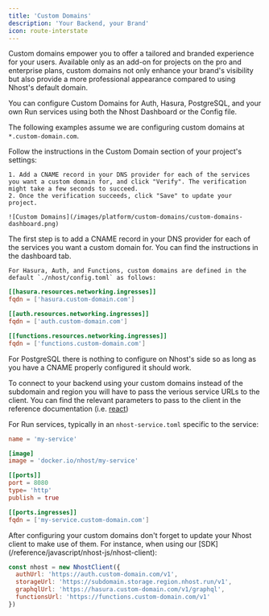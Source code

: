 ```yaml
---
title: 'Custom Domains'
description: 'Your Backend, your Brand'
icon: route-interstate
---
```


Custom domains empower you to offer a tailored and branded experience for your users. Available only as an add-on for projects on the pro and enterprise plans, custom domains not only enhance your brand's visibility but also provide a more professional appearance compared to using Nhost's default domain.

You can configure Custom Domains for Auth, Hasura, PostgreSQL, and your own Run services using both the Nhost Dashboard or the Config file.

The following examples assume we are configuring custom domains at `*.custom-domain.com`.


<Tabs>
  <Tab title="Dashboard">
    Follow the instructions in the Custom Domain section of your project's settings:

    1. Add a CNAME record in your DNS provider for each of the services you want a custom domain for, and click "Verify". The verification might take a few seconds to succeed.
    2. Once the verification succeeds, click "Save" to update your project.

    ![Custom Domains](/images/platform/custom-domains/custom-domains-dashboard.png)

  </Tab>

  <Tab title="Config File">
    The first step is to add a CNAME record in your DNS provider for each of the services you want a custom domain for. You can find the instructions in the dashboard tab.

    For Hasura, Auth, and Functions, custom domains are defined in the default `./nhost/config.toml` as follows:

```toml
[[hasura.resources.networking.ingresses]]
fqdn = ['hasura.custom-domain.com']

[[auth.resources.networking.ingresses]]
fqdn = ['auth.custom-domain.com']

[[functions.resources.networking.ingresses]]
fqdn = ['functions.custom-domain.com']
```

For PostgreSQL there is nothing to configure on Nhost's side so as long as you have a CNAME properly configured it should work.

<Note>To connect to your backend using your custom domains instead of the subdomain and region you will have to pass the verious service URLs to the client. You can find the relevant parameters to pass to the client in the reference documentation (i.e. [react](/reference/react/nhost-client#nhostclient))</Note>

For Run services, typically in an `nhost-service.toml` specific to the service:

```toml
name = 'my-service'

[image]
image = 'docker.io/nhost/my-service'

[[ports]]
port = 8080
type= 'http'
publish = true

[[ports.ingresses]]
fqdn = ['my-service.custom-domain.com']
```

  </Tab>
</Tabs>


<Note>
After configuring your custom domains don't forget to update your Nhost client to make use of them. For instance, when using our [SDK](/reference/javascript/nhost-js/nhost-client):

```js
const nhost = new NhostClient({
  authUrl: 'https://auth.custom-domain.com/v1',
  storageUrl: 'https://subdomain.storage.region.nhost.run/v1',
  graphqlUrl: 'https://hasura.custom-domain.com/v1/graphql',
  functionsUrl: 'https://functions.custom-domain.com/v1'
})
```
</Note>
